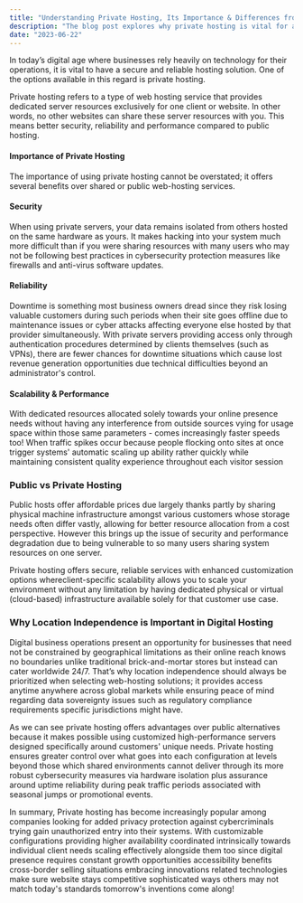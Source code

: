 ---
title: "Understanding Private Hosting, Its Importance & Differences from Public Hosting"
description: "The blog post explores why private hosting is vital for a secure and reliable hosting solution by offering better security, reliability & performance, compared to public hosting."
date: "2023-06-22"
---

In today’s digital age where businesses rely heavily on technology for their operations, it is vital to have a secure and reliable hosting solution. One of the options available in this regard is private hosting.

Private hosting refers to a type of web hosting service that provides dedicated server resources exclusively for one client or website. In other words, no other websites can share these server resources with you. This means better security, reliability and performance compared to public hosting.

#### Importance of Private Hosting

The importance of using private hosting cannot be overstated; it offers several benefits over shared or public web-hosting services.

#### Security

When using private servers, your data remains isolated from others hosted on the same hardware as yours. It makes hacking into your system much more difficult than if you were sharing resources with many users who may not be following best practices in cybersecurity protection measures like firewalls and anti-virus software updates.

#### Reliability

Downtime is something most business owners dread since they risk losing valuable customers during such periods when their site goes offline due to maintenance issues or cyber attacks affecting everyone else hosted by that provider simultaneously. With private servers providing access only  through authentication procedures determined by clients themselves (such as VPNs), there are fewer chances for downtime situations which cause lost revenue generation opportunities due technical difficulties beyond an administrator's control.

#### Scalability & Performance

With dedicated resources allocated solely towards your online presence needs without having any interference from outside sources vying for usage space within those same parameters - comes increasingly faster speeds too! When traffic spikes occur because people flocking onto sites at once trigger systems' automatic scaling up ability rather quickly while maintaining consistent quality experience throughout each visitor session

### Public vs Private Hosting

Public hosts offer affordable prices due largely thanks partly by sharing physical machine infrastructure amongst various customers whose storage needs often differ vastly, allowing for better resource allocation from a cost perspective. However this brings up the issue of security and performance degradation due to being vulnerable to so many users sharing system resources on one server.

Private hosting offers secure, reliable services with enhanced customization options whereclient-specific scalability allows you to scale your environment without any limitation by having dedicated physical or virtual (cloud-based) infrastructure available solely for that customer use case.

### Why Location Independence is Important in Digital Hosting

Digital business operations present an opportunity for businesses that need not be constrained by geographical limitations as their online reach knows no boundaries unlike traditional brick-and-mortar stores but instead can cater worldwide 24/7.
That’s why location independence should always be prioritized when selecting web-hosting solutions; it provides access anytime anywhere across global markets while ensuring peace of mind regarding data sovereignty issues such as regulatory compliance requirements specific jurisdictions might have.

As we can see private hosting offers advantages over public alternatives because it makes possible using customized high-performance servers designed specifically around customers' unique needs. Private hosting ensures greater control over what goes into each configuration at levels beyond those which shared environments cannot deliver through its more robust cybersecurity measures via hardware isolation plus assurance around uptime reliability during peak traffic periods associated with seasonal jumps or promotional events.

In summary, Private hosting has become increasingly popular among companies looking for added privacy protection against cybercriminals trying gain unauthorized entry into their systems. With customizable configurations providing higher availability coordinated intrinsically towards individual client needs scaling effectively alongside them too since digital presence requires constant growth opportunities accessibility benefits cross-border selling situations embracing innovations related technologies make sure website stays competitive sophisticated ways others may not match today's standards tomorrow's inventions come along!
